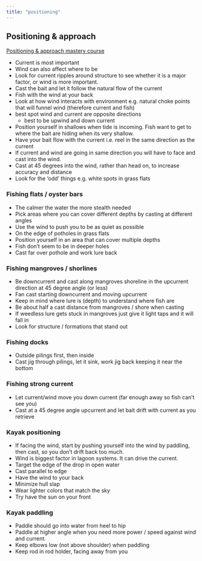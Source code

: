 ```yaml
---
title: "positioning"
---
```


## Positioning & approach

[Positioning & approach mastery course](https://www.saltstrong.com/positioningcourse/module-1-overview-big-idea/top-factors-big-idea/)

-   Current is most important
-   Wind can also affect where to be
-   Look for current ripples around structure to see whether it is a major factor, or wind is more important.
-   Cast the bait and let it follow the natural flow of the current
-   Fish with the wind at your back
-   Look at how wind interacts with environment e.g. natural choke points that will funnel wind (therefore current and fish)
-   best spot wind and current are opposite directions
    -   best to be upwind and down current
-   Position yourself in shallows when tide is incoming. Fish want to get to where the bait are hiding when its very shallow.
-   Have your bait flow with the current i.e. reel in the same direction as the current
-   If current and wind are going in same direction you will have to face and cast into the wind.
-   Cast at 45 degrees into the wind, rather than head on, to increase accuracy and distance
-   Look for the 'odd' things e.g. white spots in grass flats

### Fishing flats / oyster bars

-   The calmer the water the more stealth needed
-   Pick areas where you can cover different depths by casting at different angles
-   Use the wind to push you to be as quiet as possible
-   On the edge of potholes in grass flats
-   Position yourself in an area that can cover multiple depths
-   Fish don't seem to be in deeper holes
-   Cast far over pothole and work lure back

### Fishing mangroves / shorlines

-   Be downcurrent and cast along mangroves shoreline in the upcurrent direction at 45 degree angle (or less)
-   Fan cast starting downcurrent and moving upcurrent
-   Keep in mind where lure is (depth) to understand where fish are
-   Be about half a cast distance from mangroves / shore when casting
-   If weedless lure gets stuck in mangroves just give it light taps and it will fall in
-   Look for structure / formations that stand out

### Fishing docks

-   Outside pilings first, then inside
-   Cast jig through pilings, let it sink, work jig back keeping it near the bottom

### Fishing strong current

-   Let current/wind move you down current (far enough away so fish can't see you)
-   Cast at a 45 degree angle upcurrent and let bait drift with current as you retrieve
    
### Kayak positioning

-   If facing the wind, start by pushing yourself into the wind by paddling, then cast, so you don't drift back too much.
-   Wind is biggest factor in lagoon systems. It can drive the current.
-   Target the edge of the drop in open water
-   Cast parallel to edge
-   Have the wind to your back
-   Minimize hull slap
-   Wear lighter colors that match the sky
-   Try have the sun on your front

### Kayak paddling

-   Paddle should go into water from heel to hip
-   Paddle at higher angle when you need more power / speed against wind and current.
-   Keep elbows low (not above shoulder) when paddling
-   Keep rod in rod holder, facing away from you
